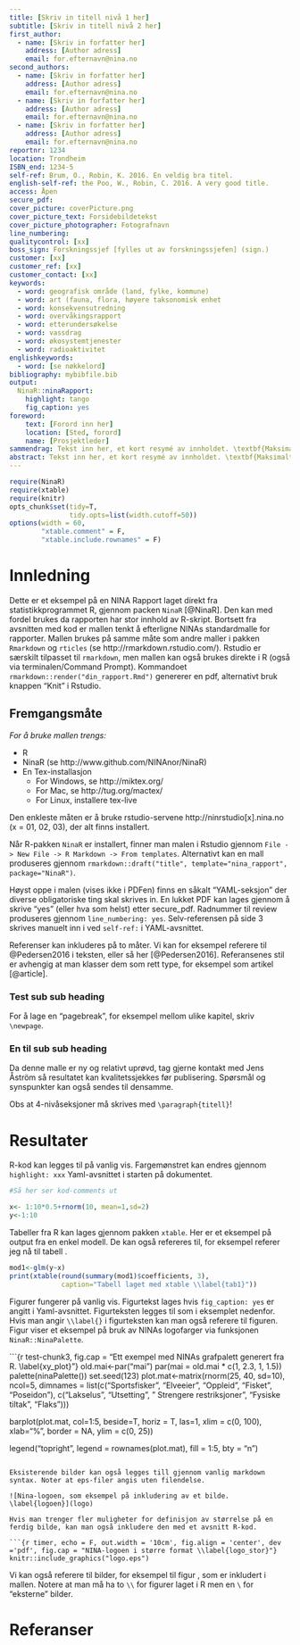 ```yaml
---
title: [Skriv in titell nivå 1 her]
subtitle: [Skriv in titell nivå 2 her]
first_author:
  - name: [Skriv in forfatter her]
    address: [Author adress]
    email: for.efternavn@nina.no
second_authors:
  - name: [Skriv in forfatter her]
    address: [Author adress]
    email: for.efternavn@nina.no
  - name: [Skriv in forfatter her]
    address: [Author adress]
    email: for.efternavn@nina.no
  - name: [Skriv in forfatter her]
    address: [Author adress]
    email: for.efternavn@nina.no
reportnr: 1234
location: Trondheim
ISBN_end: 1234-5
self-ref: Brum, O., Robin, K. 2016. En veldig bra titel. 
english-self-ref: the Poo, W., Robin, C. 2016. A very good title.
access: Åpen
secure_pdf:
cover_picture: coverPicture.png
cover_picture_text: Forsidebildetekst
cover_picture_photographer: Fotografnavn
line_numbering:
qualitycontrol: [xx]
boss_sign: Forskningssjef [fylles ut av forskningssjefen] (sign.)
customer: [xx]
customer_ref: [xx]
customer_contact: [xx]
keywords:
  - word: geografisk område (land, fylke, kommune)
  - word: art (fauna, flora, høyere taksonomisk enhet
  - word: konsekvensutredning
  - word: overvåkingsrapport
  - word: etterundersøkelse
  - word: vassdrag
  - word: økosystemtjenester
  - word: radioaktivitet
englishkeywords:
  - word: [se nøkkelord]
bibliography: mybibfile.bib
output: 
  NinaR::ninaRapport:
    highlight: tango
    fig_caption: yes
foreword: 
    text: [Forord inn her]
    location: [Sted, forord]
    name: [Prosjektleder]
sammendrag: Tekst inn her, et kort resymé av innholdet. \textbf{Maksimalt 4000 tegn inkl. ordmellomrom. Dette er maxgrense i sammendragsfeltet i CRIStin, og dersom sammendraget er lengre kommer det ikke med her.} Teksten i sammendraget er søkbar i databaser og på nett, og er viktig for at rapporten skal fanges opp ved søk.
abstract: Tekst inn her, et kort resymé av innholdet. \textbf{Maksimalt 4000 tegn inkl. ordmellomrom. Dette er maxgrense i sammendragsfeltet i CRIStin, og dersom sammendraget er lengre kommer det ikke med her.} Teksten i sammendraget er søkbar i databaser og på nett, og er viktig for at rapporten skal fanges opp ved søk.
---
```


```r
require(NinaR)
require(xtable)
require(knitr)
opts_chunk$set(tidy=T, 
               tidy.opts=list(width.cutoff=50))
options(width = 60,
        "xtable.comment" = F,
        "xtable.include.rownames" = F)

```

Innledning
==================
Dette er et eksempel på en NINA Rapport laget direkt fra statistikkprogrammet R, gjennom packen `NinaR` [@NinaR]. Den kan med fordel brukes da rapporten har stor innhold av R-skript. Bortsett fra avsnitten med kod er mallen tenkt å efterligne NINAs standardmalle for rapporter. Mallen brukes på samme måte som andre maller i pakken `Rmarkdown` og `rticles` (se http://rmarkdown.rstudio.com/). Rstudio er særskilt tilpasset til `rmarkdown`, men mallen kan også brukes direkte i R (også via terminalen/Command Prompt). Kommandoet `rmarkdown::render("din_rapport.Rmd")` genererer en pdf, alternativt bruk knappen "Knit" i Rstudio.

## Fremgangsmåte


*For å bruke mallen trengs:*

* R
* NinaR (se http://www.github.com/NINAnor/NinaR)
* En Tex-installasjon
    - For Windows, se http://miktex.org/
    - For Mac, se http://tug.org/mactex/
    - For Linux, installere tex-live
    
Den enkleste måten er å bruke rstudio-servene http://ninrstudio[x].nina.no (x = 01, 02, 03), der alt finns installert.

Når R-pakken `NinaR` er installert, finner man malen i Rstudio gjennom `File -> New File -> R Markdown -> From templates`. Alternativt kan en mall produseres gjennom `rmarkdown::draft("title", template="nina_rapport", package="NinaR")`.
  
Høyst oppe i malen (vises ikke i PDFen) finns en såkalt "YAML-seksjon" der diverse obligatoriske ting skal skrives in. En lukket PDF kan lages gjennom å skrive "yes" (eller hva som helst) etter secure_pdf. Radnummer til review produseres gjennom `line_numbering: yes`. Selv-referensen på side 3 skrives manuelt inn i ved `self-ref:` i YAML-avsnittet.

Referenser kan inkluderes på to måter. Vi kan for eksempel referere til @Pedersen2016 i teksten, eller så her [@Pedersen2016]. Referansenes stil er avhengig at man klasser dem som rett type, for eksempel som artikel [@article].


### Test sub sub heading
For å lage en "pagebreak", for eksempel mellom ulike kapitel, skriv `\newpage`.

### En til sub sub heading
Da denne malle er ny og relativt uprøvd, tag gjerne kontakt med Jens Åström så resultatet kan kvalitetssjekkes før publisering. Spørsmål og synspunkter kan også sendes til densamme.

\paragraph{Prøver meg på en sub sub sub heading}
Obs at 4-nivåseksjoner må skrives med `\paragraph{titell}`!

\newpage



Resultater
========
R-kod kan legges til på vanlig vis. Fargemønstret kan endres gjennom `highlight: xxx` Yaml-avsnittet i starten på dokumentet.

```r
#Så her ser kod-comments ut

x<- 1:10*0.5+rnorm(10, mean=1,sd=2)
y<-1:10
```
Tabeller fra R kan lages gjennom pakken `xtable`. Her er et eksempel på output fra en enkel modell. De kan også refereres til, for eksempel referer jeg nå til tabell \ref{tab1}.

```r
mod1<-glm(y~x)
print(xtable(round(summary(mod1)$coefficients, 3), 
             caption="Tabell laget med xtable \\label{tab1}"))

```

Figurer fungerer på vanlig vis. Figurtekst lages hvis `fig_caption: yes` er angitt i Yaml-avsnittet. Figurteksten legges til som i eksemplet nedenfor. Hvis man angir `\\label{}` i figurteksten kan man også referere til figuren. Figur \ref{xy_plot} viser et eksempel på bruk av NINAs logofarger via funksjonen `NinaR::NinaPalette`.  


```{r test-chunk3, fig.cap = "Ett exempel med NINAs grafpalett generert fra R. \\label{xy_plot}"}
old.mai<-par("mai")
par(mai = old.mai * c(1, 2.3, 1, 1.5))
palette(ninaPalette())
set.seed(123)
plot.mat<-matrix(rnorm(25, 40, sd=10), ncol=5, dimnames = list(c("Sportsfisker", "Elveeier", "Oppleid", "Fisket", "Poseidon"), c("Lakselus", "Utsetting", " Strengere restriksjoner", "Fysiske tiltak", "Flaks")))

barplot(plot.mat, col=1:5, beside=T, horiz = T, las=1, xlim = c(0, 100), xlab="%", border = NA, ylim = c(0, 25))

legend("topright", legend = rownames(plot.mat), fill = 1:5, bty = "n")

```

Eksisterende bilder kan også legges till gjennom vanlig markdown syntax. Noter at eps-filer angis uten filendelse.

![Nina-logoen, som eksempel på inkludering av et bilde. \label{logoen}](logo)

Hvis man trenger fler muligheter for definisjon av størrelse på en ferdig bilde, kan man også inkludere den med et avsnitt R-kod.

```{r timer, echo = F, out.width = '10cm', fig.align = 'center', dev ='pdf', fig.cap = "NINA-logoen i større format \\label{logo_stor}"}
knitr::include_graphics("logo.eps")
```


Vi kan også referere til bilder, for eksempel til figur \ref{logoen}, som er inkludert i mallen. Notere at man må ha to `\\` for figurer laget i R men en `\` for  "eksterne" bilder. 

\clearpage

Referanser {#references}
==========
\setlength{\parindent}{-0.2in}
\setlength{\leftskip}{0.2in}
\setlength{\parskip}{8pt}
\noindent
